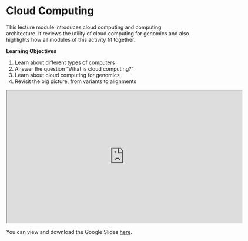 # Cloud Computing

This lecture module introduces cloud computing and computing architecture. It reviews the utility of cloud computing for genomics and also highlights how all modules of this activity fit together.

**Learning Objectives**

1. Learn about different types of computers
1. Answer the question “What is cloud computing?”
1. Learn about cloud computing for genomics
1. Revisit the big picture, from variants to alignments

<iframe src="https://youtu.be/iNYRd3a6Sdk" width="640" height="360" allow="autoplay"></iframe>

You can view and download the Google Slides [here](https://docs.google.com/presentation/d/1xj5cfJAA1vSX7GDXbGmNJlooA0lybdW4H3Ux28yhIlg/edit?usp=sharing).
